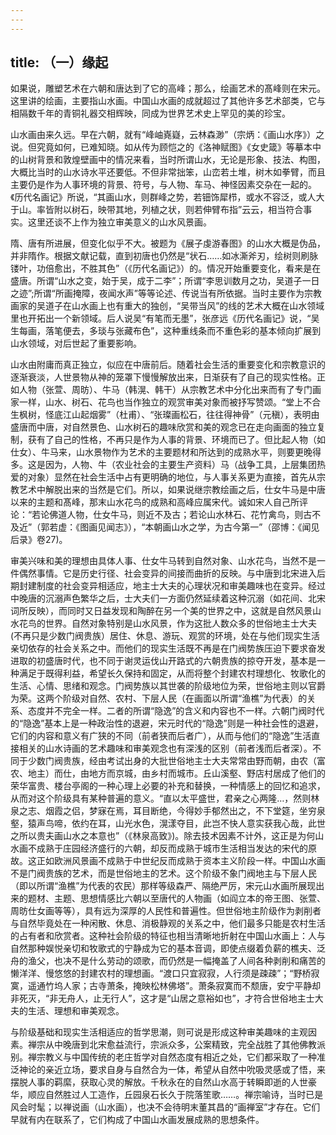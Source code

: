 ```yaml
---
---
---
```

title: （一）缘起
---



如果说，雕塑艺术在六朝和唐达到了它的高峰；那么，绘画艺术的髙峰则在宋元。这里讲的绘画，主要指山水画。中国山水画的成就超过了其他许多艺术部类，它与相隔数千年的青铜礼器交相辉映，同成为世界艺术史上罕见的美的珍宝。

山水画由来久远。早在六朝，就有“峰岫嶤嶷，云林森渺”（宗炳：《画山水序》）之说。但究竟如何，已难知晓。如从传为顾恺之的《洛神赋图》《女史箴》等摹本中的山树背景和敦煌壁画中的情况来看，当时所谓山水，无论是形象、技法、构图，大概比当时的山水诗水平还要低。不但非常拙笨，山峦若土堆，树木如拳臂，而且主要仍是作为人事环境的背景、符号，与人物、车马、神怪因素交杂在一起的。《历代名画记》所说，“其画山水，则群峰之势，若钿饰犀栉，或水不容泛，或人大于山。率皆附以树石，映带其地，列植之状，则若伸臂布指”云云，相当符合事实。这里还谈不上作为独立审美意义的山水风景画。

隋、唐有所进展，但变化似乎不大。被题为《展子虔游春图》的山水大概是伪品，并非隋作。根据文献记载，直到初唐也仍然是“状石……如冰澌斧刃，绘树则刷脉镂叶，功倍愈出，不胜其色”（《历代名画记》）的。情况开始重要变化，看来是在盛唐。所谓“山水之变，始于吴，成于二李”；所谓“李思训数月之功，吴道子一日之迹”;所谓“所画掩障，夜闻水声”等等论述、传说当有所依据。当时主要作为宗教画家的吴道子在山水画上也有重大的独创，“吴带当风”的线的艺术大概在山水领域里也开拓出一个新领域。后人说吴“有笔而无墨”，张彦远《历代名画记》说，“吴生每画，落笔便去，多琰与张藏布色”，这种重线条而不重色彩的基本倾向扩展到山水领域，对后世起了重要影响。

山水由附庸而真正独立，似应在中唐前后。随着社会生活的重要变化和宗教意识的逐渐衰淡，人世景物从神的笼罩下慢慢解放出来，日渐获有了自己的现实性格。正如人物（张萱、周昉）、牛马（韩滉、韩干）从宗教艺术中分化出来而有了专门画家一样，山水、树石、花鸟也当作独立的观赏审美对象而被抒写赞颂。“堂上不合生枫树，怪底江山起烟雾”（杜甫）、“张璨画松石，往往得神骨”（元稹），表明由盛唐而中唐，对自然景色、山水树石的趣味欣赏和美的观念已在走向画面的独立复制，获有了自己的性格，不再只是作为人事的背景、环境而已了。但比起人物（如仕女）、牛马来，山水景物作为艺术的主要题材和所达到的成熟水平，则要更晚得多。这是因为，人物、牛（农业社会的主要生产资料）马（战争工具，上层集团热爱的对象）显然在社会生活中占有更明确的地位，与人事关系更为直接，首先从宗教艺术中解脱出来的当然是它们。所以，如果说继宗教绘画之后，仕女牛马是中唐以来的主题和髙峰，那末山水花鸟的成熟和高峰应属宋代。诚如宋人自己所评论：“若论佛道人物，仕女牛马，则近不及古；若论山水林石、花竹禽鸟，则古不及近”（郭若虚：《图画见闻志》），“本朝画山水之学，为古今第一”（邵博：《闻见后录》卷27)。

审美兴味和美的理想由具体人事、仕女牛马转到自然对象、山水花鸟，当然不是一件偶然事情。它是历史行径、社会变异的间接而曲折的反映。与中唐到北宋进入后期封建制度的社会变异相适应，地主士大夫的心理状况和审美趣味也在变异。经过中晚唐的沉溺声色繁华之后，士大夫们一方面仍然延续着这种沉溺（如花间、北宋词所反映），而同时又日益发现和陶醉在另一个美的世界之中，这就是自然风景山水花鸟的世界。自然对象特别是山水风景，作为这批人数众多的世俗地主士大夫(不再只是少数门阀贵族）居住、休息、游玩、观赏的环境，处在与他们现实生活亲切依存的社会关系之中。而他们的现实生活既不再是在门阀势族压迫下要求奋发进取的初盛唐时代，也不同于谢灵运伐山开路式的六朝贵族的掠夺开发，基本是一种满足于既得利益，希望长久保持和固定，从而将整个封建农村理想化、牧歌化的生活、心情、思绪和观念。门阀势族以其世袭的阶级地位为荣，世俗地主则以官爵为荣。这两个阶级对自然、农村、下层人民（在画面以所谓“渔樵”为代表）的关系、态度并不完全一样。二者的所谓“隐逸”的含义和内容也不一样。六朝门阀时代的“隐逸”基本上是一种政治性的退避，宋元时代的“隐逸”则是一种社会性的退避，它们的内容和意义有广狭的不同（前者狭而后者广），从而与他们的“隐逸”生活直接相关的山水诗画的艺术趣味和审美观念也有深浅的区别（前者浅而后者深）。不同于少数门阀贵族，经由考试出身的大批世俗地主士大夫常常由野而朝，由农（富农、地主）而仕，由地方而京城，由乡村而城市。丘山溪壑、野店村居成了他们的荣华富贵、楼台亭阁的一种心理上必要的补充和替换，一种情感上的回忆和追求，从而对这个阶级具有某种普遍的意义。“直以太平盛世，君亲之心两隆…，然则林泉之志、烟霞之侣，梦寐在焉，耳目断绝，今得妙手郁然出之，不下堂筵，坐穷泉壑，猿声鸟啼，依约在耳，山光水色，滉漾夺目，此岂不快人意实获我心哉，此世之所以贵夫画山水之本意也”（《林泉高致》)。除去技术因素不计外，这正是为何山水画不成熟于庄园经济盛行的六朝，却反而成熟于城市生活相当发达的宋代的原故。这正如欧洲风景画不成熟于中世纪反而成熟于资本主义阶段一样。中国山水画不是门阀贵族的艺术，而是世俗地主的艺术。这个阶级不象门阀地主与下层人民（即以所谓“渔樵”为代表的农民）那样等级森严、隔绝严厉，宋元山水画所展现出来的题材、主题、思想情感比六朝以至唐代的人物画（如阎立本的帝王图、张萱、周昉仕女画等等），具有远为深厚的人民性和普遍性。但世俗地主阶级作为剥削者与自然毕竟处在一种闲散、休息、消极静观的关系之中，他们最多只能是农村生活的占有者和欣赏者。这种社会阶级的特征也相当清晰地折射在中国山水画上：人与自然那种娱悦亲切和牧歌式的宁静成为它的基本音调，即使点缀着负薪的樵夫、泛舟的渔父，也决不是什么劳动的颂歌，而仍然是一幅掩盖了人间各种剥削和痛苦的懒洋洋、慢悠悠的封建农村的理想画。“渡口只宜寂寂，人行须是疎疎”；“野桥寂寞，遥通竹坞人家；古寺萧条，掩映松林佛塔”。萧条寂寞而不颓唐，安宁平静却非死灭，“非无舟人，止无行人”，这才是“山居之意裕如也”，才符合世俗地主士大夫的生活、理想和审美观念。

与阶级基础和现实生活相适应的哲学思潮，则可说是形成这种审美趣味的主观因素。禅宗从中晚唐到北宋愈益流行，宗派众多，公案精致，完全战胜了其他佛教派别。禅宗教义与中国传统的老庄哲学对自然态度有相近之处，它们都采取了一种准泛神论的亲近立场，要求自身与自然合为一体，希望从自然中吮吸灵感或了悟，来摆脱人事的羁縻，获取心灵的解放。千秋永在的自然山水高于转瞬即逝的人世豪华，顺应自然胜过人工造作，丘园泉石长久于院落笙歌……。禅宗喻诗，当时已是风会时髦；以禅说画（山水画），也决不会待明末董其昌的“画禅室”才存在。它们早就有内在联系了，它们构成了中国山水画发展成熟的思想条件。